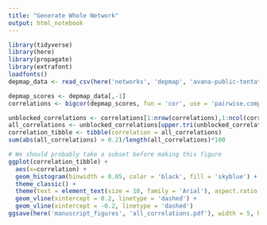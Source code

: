 ```yaml
---
title: "Generate Whole Network"
output: html_notebook
---
```


```r
library(tidyverse)
library(here)
library(propagate)
library(extrafont)
loadfonts()
depmap_data <- read_csv(here('networks', 'depmap', 'avana-public-tentative-19q4_v2-gene-effect.csv'))
```



```r
depmap_scores <- depmap_data[,-1]
correlations <- bigcor(depmap_scores, fun = 'cor', use = 'pairwise.complete.obs')
```
```r
unblocked_correlations <- correlations[1:nrow(correlations),1:ncol(correlations)]
all_correlations <- unblocked_correlations[upper.tri(unblocked_correlations)]
correlation_tibble <- tibble(correlation = all_correlations)
sum(abs(all_correlations) > 0.2)/length(all_correlations)*100
```



```r
# We should probably take a subset before making this figure
ggplot(correlation_tibble) +
  aes(x=correlation) +
  geom_histogram(binwidth = 0.05, color = 'black', fill = 'skyblue') +
  theme_classic() +
  theme(text = element_text(size = 10, family = 'Arial'), aspect.ratio = 1) +
  geom_vline(xintercept = 0.2, linetype = 'dashed') +
  geom_vline(xintercept = -0.2, linetype = 'dashed') 
ggsave(here('manuscript_figures', 'all_correlations.pdf'), width = 5, height = 5)
```

